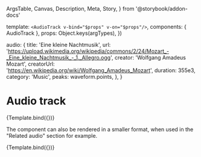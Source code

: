   ArgsTable,
  Canvas,
  Description,
  Meta,
  Story,
} from '@storybook/addon-docs'



<Meta title="Components/Audio track" component={AudioTrack} />

  template: `<AudioTrack v-bind="$props" v-on="$props"/>`,
  components: { AudioTrack },
  props: Object.keys(argTypes),
})

  audio: {
    title: 'Eine kleine Nachtmusik',
    url:
      'https://upload.wikimedia.org/wikipedia/commons/2/24/Mozart_-_Eine_kleine_Nachtmusik_-_1._Allegro.ogg',
    creator: 'Wolfgang Amadeus Mozart',
    creatorUrl: 'https://en.wikipedia.org/wiki/Wolfgang_Amadeus_Mozart',
    duration: 355e3,
    category: 'Music',
    peaks: waveform.points,
  },
}

# Audio track

<Description of={AudioTrack} />

<ArgsTable of={AudioTrack} />

<Canvas>
  <Story name="Default" args={defaultArgs}>
    {Template.bind({})}
  </Story>
</Canvas>

The component can also be rendered in a smaller format, when used in the
"Related audio" section for example.

<Canvas>
  <Story
    name="Compact"
    args={{
      ...defaultArgs,
      isCompact: true,
    }}
  >
    {Template.bind({})}
  </Story>
</Canvas>
